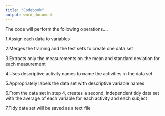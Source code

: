 ---
title: "Codebook"
output: word_document
---
The code will perform the following operations....

1.Assign each data to variables

2.Merges the training and the test sets to create one data set

3.Extracts only the measurements on the mean and standard deviation for each measurement

4.Uses descriptive activity names to name the activities in the data set

5.Appropriately labels the data set with descriptive variable names

6.From the data set in step 4, creates a second, independent tidy data set with the average of each variable for each activity and each subject

7.Tidy data set will be saved as a text file
